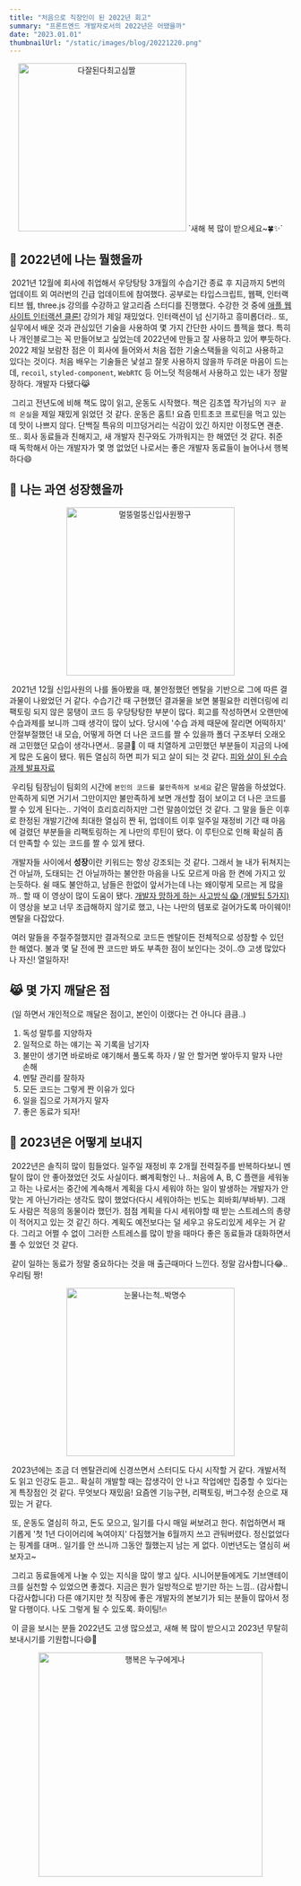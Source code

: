 ```yaml
---
title: "처음으로 직장인이 된 2022년 회고"
summary: "프론트엔드 개발자로서의 2022년은 어땠을까"
date: "2023.01.01"
thumbnailUrl: "/static/images/blog/20221220.png"
---
```


<div align="center">
	<img src="/static/images/blog/20230101.jpg" width="300px" alt="다잘된다최고심짤" />
	`새해 복 많이 받으세요~🍀✨`
</div>

## 🤔 2022년에 나는 뭘했을까

&nbsp;2021년 12월에 회사에 취업해서 우당탕탕 3개월의 수습기간 종료 후 지금까지 5번의 업데이트 외 여러번의 긴급 업데이트에 참여했다. 공부로는 타입스크립트, 웹팩, 인터랙티브 웹, three.js 강의를 수강하고 알고리즘 스터디를 진행했다. 수강한 것 중에 [애플 웹사이트 인터랙션 클론!](https://www.inflearn.com/course/%EC%95%A0%ED%94%8C-%EC%9B%B9%EC%82%AC%EC%9D%B4%ED%8A%B8-%EC%9D%B8%ED%84%B0%EB%9E%99%EC%85%98-%ED%81%B4%EB%A1%A0) 강의가 제일 재밌었다. 인터랙션이 넘 신기하고 흥미롭더라.. 또, 실무에서 배운 것과 관심있던 기술을 사용하여 몇 가지 간단한 사이드 플젝을 했다.
특히나 개인블로그는 꼭 만들어보고 싶었는데 2022년에 만들고 잘 사용하고 있어 뿌듯하다. 2022 제일 보람찬 점은 이 회사에 들어와서 처음 접한 기술스택들을 익히고 사용하고 있다는 것이다. 처음 배우는 기술들은 낯설고 잘못 사용하지 않을까 두려운 마음이 드는데, `recoil`, `styled-component`, `WebRTC` 등 어느덧 적응해서 사용하고 있는 내가 정말 장하다. 개발자 다됐다😹

&nbsp;그리고 전년도에 비해 책도 많이 읽고, 운동도 시작했다. 책은 김초엽 작가님의 `지구 끝의 온실`을 제일 재밌게 읽었던 것 같다. 운동은 홈트! 요즘 민트초코 프로틴을 먹고 있는데 맛이 나쁘지 않다. 단백질 특유의 미끄덩거리는 식감이 있긴 하지만 이정도면 괜춘. 또.. 회사 동료들과 친해지고, 새 개발자 친구와도 가까워지는 한 해였던 것 같다. 취준 때 독학해서 아는 개발자가 몇 명 없었던 나로서는 좋은 개발자 동료들이 늘어나서 행복하다😄

## 🌱 나는 과연 성장했을까

<div align="center">
	<img src="/static/images/blog/company.jpeg" width="300px" alt="멀뚱멀뚱신입사원짱구" />
</div>

&nbsp;2021년 12월 신입사원의 나를 돌아봤을 때, 불안정했던 멘탈을 기반으로 그에 따른 결과물이 나왔었던 거
같다. 수습기간 때 구현했던 결과물을 보면 불필요한 리렌더링에 리팩토링 되지 않은 뭉탱이 코드 등 우당탕탕한
부분이 많다. 회고를 작성하면서 오랜만에 수습과제를 보니까 그때 생각이 많이 났다. 당시에 '수습 과제 때문에
잘리면 어떡하지' 안절부절했던 내 모습, 어떻게 하면 더 나은 코드를 짤 수 있을까 폴더 구조부터 오래오래
고민했던 모습이 생각나면서.. 뭉클🥹 이 때 치열하게 고민했던 부분들이 지금의 나에게 많은 도움이 됐다. 뭐든
열심히 하면 피가 되고 살이 되는 것 같다. [피와 살이 된 수습과제 발표자료](https://www.miricanvas.com/v/1vkquw)

&nbsp;우리팀 팀장님이 팀회의 시간에 `본인의 코드를 불만족하게 보세요` 같은 말씀을 하셨었다. 만족하게 되면 거기서 그만이지만 불만족하게 보면 개선할 점이 보이고 더 나은 코드를 짤 수 있게 된다는.. 기억이 흐리흐리하지만 그런 말씀이었던 것 같다. 그 말을 들은 이후로 한정된 개발기간에 최대한 열심히 짠 뒤, 업데이트 이후 일주일 재정비 기간 때 마음에 걸렸던 부분들을 리팩토링하는 게 나만의 루틴이 됐다. 이 루틴으로 인해 확실히 좀 더 만족할 수 있는 코드를 짤 수 있게 됐다.

&nbsp;개발자들 사이에서 **성장**이란 키워드는 항상 강조되는 것 같다. 그래서 늘 내가 뒤쳐지는 건 아닐까, 도태되는 건 아닐까하는 불안한 마음을 나도 모르게 마음 한 켠에 가지고 있는듯하다. 쉴 때도 불안하고, 남들은 한없이 앞서가는데 나는 왜이렇게 모르는 게 많을까.. 할 때 이 영상이 많이 도움이 됐다. [개발자 망하게 하는 사고방식 😱 (개발팁 5가지)](https://www.youtube.com/watch?v=hU4kULhOdNE&ab_channel=%EB%93%9C%EB%A6%BC%EC%BD%94%EB%94%A9) 이 영상을 보고 너무 조급해하지 않기로 했고, 나는 나만의 템포로 걸어가도록 마이웨이! 멘탈을 다잡았다.

&nbsp;여러 말들을 주절주절했지만 결과적으로 코드든 멘탈이든 전체적으로 성장할 수 있던 한 해였다. 불과 몇 달 전에 짠 코드만 봐도 부족한 점이 보인다는 것이..😓 고생 많았다 나 자신! 열일하자!

## 😹 몇 가지 깨달은 점

&nbsp;(일 하면서 개인적으로 깨달은 점이고, 본인이 이랬다는 건 아니다 큼큼..)

1. 독성 말투를 지양하자
2. 일적으로 하는 얘기는 꼭 기록을 남기자
3. 불만이 생기면 바로바로 얘기해서 풀도록 하자 / 말 안 할거면 쌓아두지 말자 나만 손해
4. 멘탈 관리를 잘하자
5. 모든 코드는 그렇게 짠 이유가 있다
6. 일을 집으로 가져가지 말자
7. 좋은 동료가 되자!

## 🐥 2023년은 어떻게 보내지

&nbsp;2022년은 솔직히 많이 힘들었다. 일주일 재정비 후 2개월 전력질주를 반복하다보니 멘탈이 많이 안 좋아졌었던 것도 사실이다. 뼈계획형인 나.. 처음에 A, B, C 플랜을 세워놓고 하는 나로서는 중간에 계속해서 계획을 다시 세워야 하는 일이 발생하는 개발자가 안 맞는 게 아닌가라는 생각도 많이 했었다(다시 세워야하는 빈도는 회바회/부바부). 그래도 사람은 적응의 동물이라 했던가. 점점 계획을 다시 세워야할 때 받는 스트레스의 총량이 적어지고 있는 것 같긴 하다. 계획도 예전보다는 덜 세우고 유도리있게 세우는 거 같다. 그리고 어쩔 수 없이 그러한 스트레스를 많이 받을 때마다 좋은 동료들과 대화하면서 풀 수 있었던 것 같다.

&nbsp;같이 일하는 동료가 정말 중요하다는 것을 매 출근때마다 느낀다. 정말 감사합니다😂.. 우리팀 짱!

<div align="center">
	<img src="/static/images/blog/20230101-1.png" width="300px" alt="눈물나는척..박명수" />
</div>

&nbsp;2023년에는 조금 더 멘탈관리에 신경쓰면서 스터디도 다시 시작할 거 같다. 개발서적도 읽고 인강도 듣고.. 확실히 개발할 때는 잡생각이 안 나고 작업에만 집중할 수 있다는 게 특장점인 것 같다. 무엇보다 재밌음! 요즘엔 기능구현, 리팩토링, 버그수정 순으로 재밌는 거 같다.

&nbsp;또, 운동도 열심히 하고, 돈도 모으고, 일기를 다시 매일 써보려고 한다. 취업하면서 패기롭게 '첫 1년 다이어리에 녹여야지' 다짐했거늘 6월까지 쓰고 관둬버렸다. 정신없었다는 핑계를 대며.. 일기를 안 쓰니까 그동안 뭘했는지 남는 게 없다. 이번년도는 열심히 써보자고~

&nbsp;그리고 동료들에게 나눌 수 있는 지식을 많이 쌓고 싶다. 시니어분들에게도 기브앤테이크를 실천할 수 있었으면 좋겠다. 지금은 뭔가 일방적으로 받기만 하는 느낌.. (감사합니다감사합니다) 다른 얘기지만 첫 직장에 좋은 개발자의 본보기가 되는 분들이 많아서 정말 다행이다. 나도 그렇게 될 수 있도록. 화이팅!🔥

&nbsp;이 글을 보시는 분들 2022년도 고생 많으셨고, 새해 복 많이 받으시고 2023년 무탈히 보내시기를 기원합니다😄🙏

<div align="center">
	<img src="/static/images/blog/happy.jpeg" width="400px" alt="행복은 누구에게나" />
</div>
